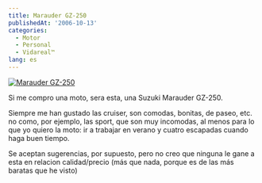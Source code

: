 ```yaml
---
title: Marauder GZ-250
publishedAt: '2006-10-13'
categories:
  - Motor
  - Personal
  - Vidareal™
lang: es
---
```


[![Marauder GZ-250](http://info.suzuki.es/media/k6/cruiser/gz250k6prin.jpg)](http://info.suzuki.es/verfoto.php?nombrefoto=media/k6/cruiser/gz250k6stdey7l.jpg)

Si me compro una moto, sera esta, una Suzuki Marauder GZ-250.

Siempre me han gustado las cruiser, son comodas, bonitas, de paseo, etc. no como, por ejemplo, las sport, que son muy incomodas, al menos para lo que yo quiero la moto: ir a trabajar en verano y cuatro escapadas cuando haga buen tiempo.

Se aceptan sugerencias, por supuesto, pero no creo que ninguna le gane a esta en relacion calidad/precio (más que nada, porque es de las más baratas que he visto)
